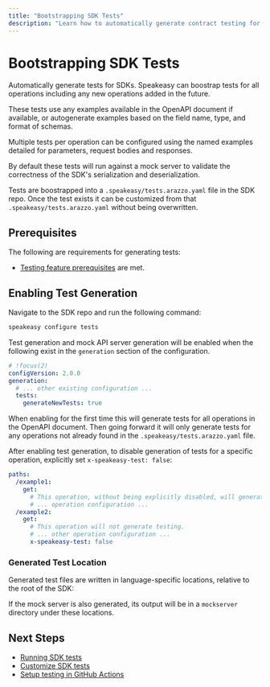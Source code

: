 ```yaml
---
title: "Bootstrapping SDK Tests"
description: "Learn how to automatically generate contract testing for APIs and SDKs."
---
```



# Bootstrapping SDK Tests

Automatically generate tests for SDKs. Speakeasy can boostrap tests for all operations including any new operations added in the future.

These tests use any examples available in the OpenAPI document if available, or autogenerate examples based on the field name, type, and format of schemas.

Multiple tests per operation can be configured using the named examples detailed for parameters, request bodies and responses.

By default these tests will run against a mock server to validate the correctness of the SDK's serialization and deserialization.

Tests are boostrapped into a `.speakeasy/tests.arazzo.yaml` file in the SDK repo. Once the test exists it can be customized from that `.speakeasy/tests.arazzo.yaml` without being overwritten.

## Prerequisites

The following are requirements for generating tests:

- [Testing feature prerequisites](/docs/testing#prerequisites) are met.

## Enabling Test Generation

Navigate to the SDK repo and run the following command:

```bash
speakeasy configure tests
```

Test generation and mock API server generation will be enabled when the following exist in the `generation` section of the configuration.

```yaml
# !focus(2)
configVersion: 2.0.0
generation:
  # ... other existing configuration ...
  tests:
    generateNewTests: true
```

When enabling for the first time this will generate tests for all operations in the OpenAPI document.
Then going forward it will only generate tests for any operations not already found in the `.speakeasy/tests.arazzo.yaml` file.


After enabling test generation, to disable generation of tests for a specific operation, explicitly set `x-speakeasy-test: false`:

```yaml
paths:
  /example1:
    get:
      # This operation, without being explicitly disabled, will generate testing.
      # ... operation configuration ...
  /example2:
    get:
      # This operation will not generate testing.
      # ... other operation configuration ...
      x-speakeasy-test: false
```

### Generated Test Location

Generated test files are written in language-specific locations, relative to the root of the SDK:

<Table
  data={[
    { language: "Go", location: "`tests/`" },
    { language: "Python", location: "`tests/`" },
    { language: "TypeScript", location: "`src/__tests__`" },
    { language: "Java", location: "`src/test/java`" }
  ]}
  columns={[
    { key: "language", header: "Language" },
    { key: "location", header: "Location" }
  ]}
/>

If the mock server is also generated, its output will be in a `mockserver` directory under these locations.

## Next Steps

- [Running SDK tests](/docs/customize-testing/running-tests)
- [Customize SDK tests](/docs/customize-testing/customizing-sdk-tests)
- [Setup testing in GitHub Actions](/docs/customize-testing/github-actions)
